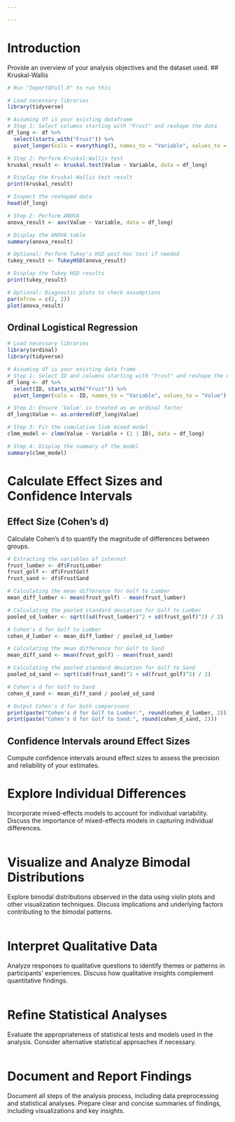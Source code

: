 ```yaml
---

---
```


# Introduction
Provide an overview of your analysis objectives and the dataset used.
## Kruskal-Wallis
```r
# Run "ImportQFull.R" to run this

# Load necessary libraries
library(tidyverse)

# Assuming df is your existing dataframe
# Step 1: Select columns starting with "Frust" and reshape the data
df_long <- df %>%
  select(starts_with("Frust")) %>% 
  pivot_longer(cols = everything(), names_to = "Variable", values_to = "Value")

# Step 2: Perform Kruskal-Wallis test
kruskal_result <- kruskal.test(Value ~ Variable, data = df_long)

# Display the Kruskal-Wallis test result
print(kruskal_result)

# Inspect the reshaped data
head(df_long)

# Step 2: Perform ANOVA
anova_result <- aov(Value ~ Variable, data = df_long)

# Display the ANOVA table
summary(anova_result)

# Optional: Perform Tukey's HSD post-hoc test if needed
tukey_result <- TukeyHSD(anova_result)

# Display the Tukey HSD results
print(tukey_result)

# Optional: Diagnostic plots to check assumptions
par(mfrow = c(2, 2))
plot(anova_result)
```
## Ordinal Logistical Regression
```r
# Load necessary libraries
library(ordinal)
library(tidyverse)

# Assuming df is your existing data frame
# Step 1: Select ID and columns starting with "Frust" and reshape the data
df_long <- df %>%
  select(ID, starts_with("Frust")) %>%
  pivot_longer(cols = -ID, names_to = "Variable", values_to = "Value")

# Step 2: Ensure 'Value' is treated as an ordinal factor
df_long$Value <- as.ordered(df_long$Value)

# Step 3: Fit the cumulative link mixed model
clmm_model <- clmm(Value ~ Variable + (1 | ID), data = df_long)

# Step 4: Display the summary of the model
summary(clmm_model)
```



# Calculate Effect Sizes and Confidence Intervals
## Effect Size (Cohen's d)
Calculate Cohen's d to quantify the magnitude of differences between groups.
```r
# Extracting the variables of interest
frust_lumber <- df$FrustLumber
frust_golf <- df$FrustGolf
frust_sand <- df$FrustSand

# Calculating the mean difference for Golf to Lumber
mean_diff_lumber <- mean(frust_golf) - mean(frust_lumber)

# Calculating the pooled standard deviation for Golf to Lumber
pooled_sd_lumber <- sqrt((sd(frust_lumber)^2 + sd(frust_golf)^2) / 2)

# Cohen's d for Golf to Lumber
cohen_d_lumber <- mean_diff_lumber / pooled_sd_lumber

# Calculating the mean difference for Golf to Sand
mean_diff_sand <- mean(frust_golf) - mean(frust_sand)

# Calculating the pooled standard deviation for Golf to Sand
pooled_sd_sand <- sqrt((sd(frust_sand)^2 + sd(frust_golf)^2) / 2)

# Cohen's d for Golf to Sand
cohen_d_sand <- mean_diff_sand / pooled_sd_sand

# Output Cohen's d for both comparisons
print(paste("Cohen's d for Golf to Lumber:", round(cohen_d_lumber, 2)))
print(paste("Cohen's d for Golf to Sand:", round(cohen_d_sand, 2)))

```
## Confidence Intervals around Effect Sizes
Compute confidence intervals around effect sizes to assess the precision and reliability of your estimates.



# Explore Individual Differences
Incorporate mixed-effects models to account for individual variability.
Discuss the importance of mixed-effects models in capturing individual differences.
```r

```


# Visualize and Analyze Bimodal Distributions
Explore bimodal distributions observed in the data using violin plots and other visualization techniques.
Discuss implications and underlying factors contributing to the bimodal patterns.
```r

```


# Interpret Qualitative Data
Analyze responses to qualitative questions to identify themes or patterns in participants' experiences.
Discuss how qualitative insights complement quantitative findings.
```r

```


# Refine Statistical Analyses
Evaluate the appropriateness of statistical tests and models used in the analysis.
Consider alternative statistical approaches if necessary.
```r

```


# Document and Report Findings
Document all steps of the analysis process, including data preprocessing and statistical analyses.
Prepare clear and concise summaries of findings, including visualizations and key insights.
```r

```

